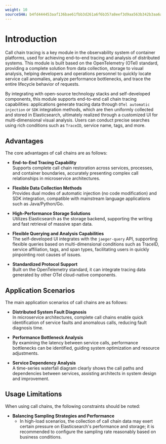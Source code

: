 ```yaml
---
weight: 10
sourceSHA: b4fd444453aaf136bae61fbb3d261a6f6b357a8eef3d9aa563b342b3aa6a6421
---
```


# Introduction

Call chain tracing is a key module in the observability system of container platforms, used for achieving end-to-end tracing and analysis of distributed systems. This module is built based on the OpenTelemetry (OTel) standard, providing a complete solution from data collection, storage to visual analysis, helping developers and operations personnel to quickly locate service call anomalies, analyze performance bottlenecks, and trace the entire lifecycle behavior of requests.

By integrating with open-source technology stacks and self-developed components, this module supports end-to-end call chain tracing capabilities: applications generate tracing data through `OTel automatic injection` or `SDK` integration methods, which are then uniformly collected and stored in Elasticsearch, ultimately realized through a customized UI for multi-dimensional visual analysis. Users can conduct precise searches using rich conditions such as `TraceID`, service name, tags, and more.

## Advantages

The core advantages of call chains are as follows:

- **End-to-End Tracing Capability**\
  Supports complete call chain restoration across services, processes, and container boundaries, accurately presenting complex call relationships in microservice architectures.

- **Flexible Data Collection Methods**\
  Provides dual modes of automatic injection (no code modification) and SDK integration, compatible with mainstream language applications such as Java/Python/Go.

- **High-Performance Storage Solutions**\
  Utilizes Elasticsearch as the storage backend, supporting the writing and fast retrieval of massive span data.

- **Flexible Querying and Analysis Capabilities**\
  The self-developed UI integrates with the `jaeger-query` API, supporting flexible queries based on multi-dimensional conditions such as TraceID, service affiliation, tags, and span types, facilitating users in quickly pinpointing root causes of issues.

- **Standardized Protocol Support**\
  Built on the OpenTelemetry standard, it can integrate tracing data generated by other OTel cloud-native components.

## Application Scenarios

The main application scenarios of call chains are as follows:

- **Distributed System Fault Diagnosis**\
  In microservice architectures, complete call chains enable quick identification of service faults and anomalous calls, reducing fault diagnosis time.

- **Performance Bottleneck Analysis**\
  By examining the latency between service calls, performance bottlenecks can be identified, guiding system optimization and resource adjustments.

- **Service Dependency Analysis**\
  A time-series waterfall diagram clearly shows the call paths and dependencies between services, assisting architects in system design and improvement.

## Usage Limitations

When using call chains, the following constraints should be noted:

- **Balancing Sampling Strategies and Performance**
  - In high-load scenarios, the collection of call chain data may exert certain pressure on Elasticsearch's performance and storage; it is recommended to configure the sampling rate reasonably based on business conditions.

